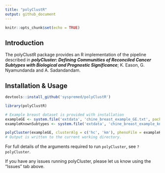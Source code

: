 ```yaml
---
title: "polyClustR"
output: github_document
---
```


```r
knitr::opts_chunk$set(echo = TRUE)
```

## Introduction

The polyClustR package provides an R implementation of the pipeline described in ***polyCluster: Defining Communities of Reconciled Cancer Subtypes with Biological and Prognostic Significance***; K. Eason, G. Nyamundanda and A. Sadandandam.

## Installation & Usage

```r
devtools::install_github('syspremed/polyClustR')

library(polyClustR)

# Example breast dataset is provided with installation
exampleGE <- system.file('extdata', 'chine_breast_example_GE.txt', package = 'polyClustR')
exampleKnownSubtypes <- system.file('extdata', 'chine_breast_example_known_subtypes.txt', package = 'polyClustR')

polyCluster(exampleGE, clusterAlg = c('hc', 'km'), phenoFile = exampleKnownSubtypes, ref = 'test_run')
# Output is written to the current working directory.
```

For full details of the arguments required to run `polyCluster`, see `?polyCluster`.

If you have any issues running polyCluster, please let us know using the "Issues" tab above.
